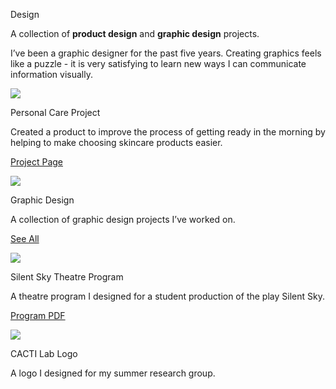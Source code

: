 ::: {.tab-body}



:::{.tab-desc}

::: {.big-text}

Design

:::

::: {.descriptor-text}
A collection of **product design** and **graphic design** projects.

I’ve been a graphic designer for the past five years. Creating graphics feels like a puzzle - it is very satisfying to learn new ways I can communicate information visually.
:::

:::

<!-- start of project container -->

::: {.project-container .p-c-design}

::: {.proj-image .design}

![](/projects/HCD-skin-care/images/HCD-skin-care-KG/HCDDP14243.jpg)

:::

::: {.proj-title}

Personal Care Project 

:::

::: {.proj-description}

Created a product to improve the process of getting ready in the morning by helping to make choosing skincare products easier.

:::

:::{.project-links}

[Project Page](HCDPersonalCare.qmd) 

:::

:::
<!-- end of project container -->

<!-- start of project container -->

::: {.project-container  .p-c-design}

::: {.proj-image .design}

![](assets-visual/HMC20251Back.png)

:::

::: {.proj-title}

Graphic Design

:::

::: {.proj-description}

A collection of graphic design projects I've worked on.

:::

:::{.project-links}

[See All](GraphicDesign.qmd) 

:::

:::
<!-- end of project container -->


<!-- start of project container -->

::: {.project-container  .p-c-design}

::: {.proj-image .design}

![](assets-visual/SilentSky.png)

:::

::: {.proj-title}

Silent Sky Theatre Program

:::

::: {.proj-description}

A theatre program I designed for a student production of the play Silent Sky.

:::

:::{.project-links}

[Program PDF](/tab-design/assets-projects/SilentSkyProgram.pdf) 

:::

:::
<!-- end of project container -->

<!-- start of project container -->

::: {.project-container  .p-c-design}

::: {.proj-image}

![](/images/CACTILogo.png)

:::

::: {.proj-title}

CACTI Lab Logo

:::

::: {.proj-description}

A logo I designed for my summer research group. 

:::

:::{.project-links}



:::

:::
<!-- end of project container -->












:::
